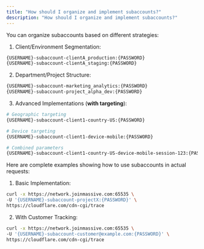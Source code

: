 ```yaml
---
title: "How should I organize and implement subaccounts?"
description: "How should I organize and implement subaccounts?"
---
```


You can organize subaccounts based on different strategies:

1. Client/Environment Segmentation:

```bash
{USERNAME}-subaccount-clientA_production:{PASSWORD}
{USERNAME}-subaccount-clientA_staging:{PASSWORD}
```

2. Department/Project Structure:

```bash
{USERNAME}-subaccount-marketing_analytics:{PASSWORD}
{USERNAME}-subaccount-project_alpha_dev:{PASSWORD}
```

3. Advanced Implementations (**with targeting**):

```bash
# Geographic targeting
{USERNAME}-subaccount-client1-country-US:{PASSWORD}

# Device targeting
{USERNAME}-subaccount-client1-device-mobile:{PASSWORD}

# Combined parameters
{USERNAME}-subaccount-client1-country-US-device-mobile-session-123:{PASSWORD}
```

Here are complete examples showing how to use subaccounts in actual requests:

1. Basic Implementation:

```bash
curl -x https://network.joinmassive.com:65535 \
-U '{USERNAME}-subaccount-projectX:{PASSWORD}' \
https://cloudflare.com/cdn-cgi/trace
```

2. With Customer Tracking:

```bash
curl -x https://network.joinmassive.com:65535 \
-U '{USERNAME}-subaccount-customer@example.com:{PASSWORD}' \
https://cloudflare.com/cdn-cgi/trace
```